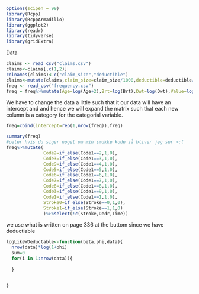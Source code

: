 ```r
options(scipen = 99)
library(Rcpp)
library(RcppArmadillo)
library(ggplot2)
library(readr)
library(tidyverse)
library(gridExtra)
```

Data
```r
claims <- read_csv("claims.csv")
claims<-claims[,c(1,2)]
colnames(claims)<-c("claim_size","deductible")
claims<-mutate(claims,claim_size=claim_size/1000,deductible=deductible/1000)
freq <- read_csv("frequency.csv")
freq = freq%>%mutate(Age=log(Age+2),Brt=log(Brt),Dwt=log(Dwt),Value=log(Value),HP=log(HP))

```

We have to change the data a little such that it our data will have an intercept and and hence we will expand the matrix such that each new column is a category for the categorial variable.
```r
freq=cbind(intercept=rep(1,nrow(freq)),freq)
```
```r
summary(freq)
#peter hvis du siger noget om min smukke kode så bliver jeg sur >:(
freq%>%mutate(
              Code2=if_else(Code1==2,1,0),
              Code3=if_else(Code1==3,1,0),
              Code9=if_else(Code1==4,1,0),
              Code5=if_else(Code1==5,1,0),
              Code6=if_else(Code1==6,1,0),
              Code7=if_else(Code1==7,1,0),
              Code8=if_else(Code1==8,1,0),
              Code3=if_else(Code1==9,1,0),
              Code1=if_else(Code1==1,1,0),
              Stroke0=if_else(Stroke==0,1,0),
              Stroke1=if_else(Stroke==1,1,0)
              )%>%select(!c(Stroke,Dedr,Time))

```


we use what is written on page 336 at the buttom since we have deductiable

```r
logLikeWDeductable<-function(beta,phi,data){
  nrow(data)*log(1+phi)
  sum=0
  for(i in 1:nrow(data)){
    
  }
  
  
}
```

